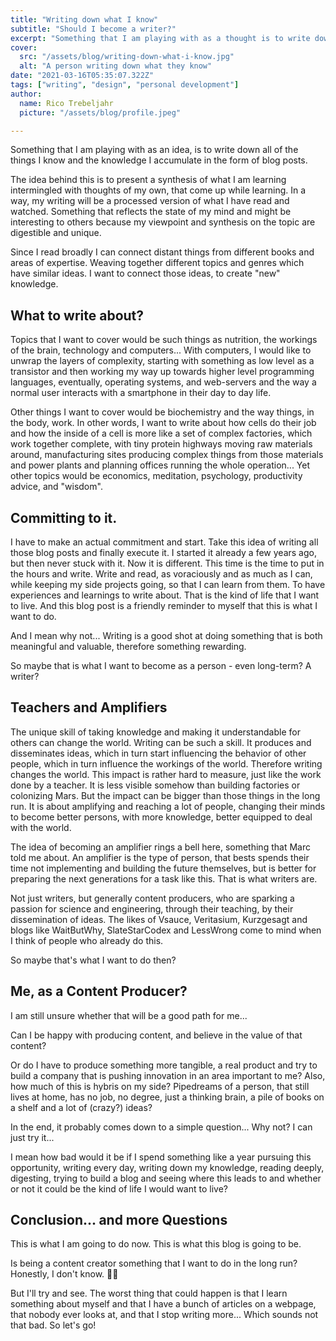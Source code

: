 ```yaml
---
title: "Writing down what I know"
subtitle: "Should I become a writer?"
excerpt: "Something that I am playing with as a thought is to write down all of the things that I know and the knowledge that I accumulate in the form of blog posts."
cover: 
  src: "/assets/blog/writing-down-what-i-know.jpg"
  alt: "A person writing down what they know"
date: "2021-03-16T05:35:07.322Z"
tags: ["writing", "design", "personal development"]
author:
  name: Rico Trebeljahr
  picture: "/assets/blog/profile.jpeg"

---
```


Something that I am playing with as an idea, is to write down all of the things I know and the knowledge I accumulate in the form of blog posts.

The idea behind this is to present a synthesis of what I am learning intermingled with thoughts of my own, that come up while learning. In a way, my writing will be a processed version of what I have read and watched. Something that reflects the state of my mind and might be interesting to others because my viewpoint and synthesis on the topic are digestible and unique.

Since I read broadly I can connect distant things from different books and areas of expertise. Weaving together different topics and genres which have similar ideas. I want to connect those ideas, to create "new" knowledge.

## What to write about?

Topics that I want to cover would be such things as nutrition, the workings of the brain, technology and computers... With computers, I would like to unwrap the layers of complexity, starting with something as low level as a transistor and then working my way up towards higher level programming languages, eventually, operating systems, and web-servers and the way a normal user interacts with a smartphone in their day to day life. 

Other things I want to cover would be biochemistry and the way things, in the body, work. In other words, I want to write about how cells do their job and how the inside of a cell is more like a set of complex factories, which work together complete, with tiny protein highways moving raw materials around, manufacturing sites producing complex things from those materials and power plants and planning offices running the whole operation... Yet other topics would be economics, meditation, psychology, productivity advice, and "wisdom".

## Committing to it.

I have to make an actual commitment and start. Take this idea of writing all those blog posts and finally execute it. I started it already a few years ago, but then never stuck with it. Now it is different. This time is the time to put in the hours and write. Write and read, as voraciously and as much as I can, while keeping my side projects going, so that I can learn from them. To have experiences and learnings to write about. That is the kind of life that I want to live. And this blog post is a friendly reminder to myself that this is what I want to do.

And I mean why not... Writing is a good shot at doing something that is both meaningful and valuable, therefore something rewarding.

So maybe that is what I want to become as a person - even long-term? A writer?

## Teachers and Amplifiers

The unique skill of taking knowledge and making it understandable for others can change the world. Writing can be such a skill. It produces and disseminates ideas, which in turn start influencing the behavior of other people, which in turn influence the workings of the world. Therefore writing changes the world. This impact is rather hard to measure, just like the work done by a teacher. It is less visible somehow than building factories or colonizing Mars. But the impact can be bigger than those things in the long run. It is about amplifying and reaching a lot of people, changing their minds to become better persons, with more knowledge, better equipped to deal with the world.

The idea of becoming an amplifier rings a bell here, something that Marc told me about. An amplifier is the type of person, that bests spends their time not implementing and building the future themselves, but is better for preparing the next generations for a task like this. That is what writers are.

Not just writers, but generally content producers, who are sparking a passion for science and engineering, through their teaching, by their dissemination of ideas. The likes of Vsauce, Veritasium, Kurzgesagt and blogs like WaitButWhy, SlateStarCodex and LessWrong come to mind when I think of people who already do this.

So maybe that's what I want to do then?

## Me, as a Content Producer?

I am still unsure whether that will be a good path for me... 

Can I be happy with producing content, and believe in the value of that content?

Or do I have to produce something more tangible, a real product and try to build a company that is pushing innovation in an area important to me? Also, how much of this is hybris on my side? Pipedreams of a person, that still lives at home, has no job, no degree, just a thinking brain, a pile of books on a shelf and a lot of (crazy?) ideas?

In the end, it probably comes down to a simple question... Why not? I can just try it...

I mean how bad would it be if I spend something like a year pursuing this opportunity, writing every day, writing down my knowledge, reading deeply, digesting, trying to build a blog and seeing where this leads to and whether or not it could be the kind of life I would want to live?

## Conclusion... and more Questions

This is what I am going to do now. This is what this blog is going to be.

Is being a content creator something that I want to do in the long run? Honestly, I  don't know. 🤷‍♂️

But I'll try and see. The worst thing that could happen is that I learn something about myself and that I have a bunch of articles on a webpage, that nobody ever looks at, and that I stop writing more... Which sounds not that bad. So let's go!

